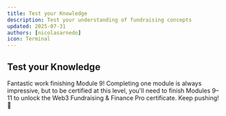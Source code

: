 ```yaml
---
title: Test your Knowledge
description: Test your understanding of fundraising concepts
updated: 2025-07-31
authors: [nicolasarnedo]
icon: Terminal
---
```


## Test your Knowledge

<Quiz quizId="601" />
<Quiz quizId="602" />
<Quiz quizId="603" />
<Quiz quizId="604" />
<Quiz quizId="605" />

Fantastic work finishing Module 9! Completing one module is always impressive, but to be certified at this level, you'll need to finish Modules 9–11 to unlock the Web3 Fundraising & Finance Pro certificate. Keep pushing! 💼
